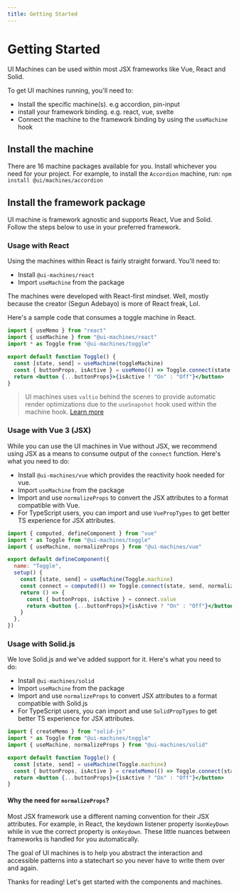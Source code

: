 ```yaml
---
title: Getting Started
---
```


# Getting Started

UI Machines can be used within most JSX frameworks like Vue, React and Solid.

To get UI machines running, you'll need to:

- Install the specific machine(s). e.g accordion, pin-input
- install your framework binding. e.g. react, vue, svelte
- Connect the machine to the framework binding by using the `useMachine` hook

## Install the machine

There are 16 machine packages available for you. Install whichever you need for your project. For example, to install
the `Accordion` machine, run: `npm install @ui/machines/accordion`

## Install the framework package

UI machine is framework agnostic and supports React, Vue and Solid. Follow the steps below to use in your preferred
framework.

### **Usage with React**

Using the machines within React is fairly straight forward. You'll need to:

- Install `@ui-machines/react`
- Import `useMachine` from the package

The machines were developed with React-first mindset. Well, mostly because the creator (Segun Adebayo) is more of React
freak, Lol.

Here's a sample code that consumes a toggle machine in React.

```jsx
import { useMemo } from "react"
import { useMachine } from "@ui-machines/react"
import * as Toggle from "@ui-machines/toggle"

export default function Toggle() {
  const [state, send] = useMachine(toggleMachine)
  const { buttonProps, isActive } = useMemo(() => Toggle.connect(state, send), [state])
  return <button {...buttonProps}>{isActive ? "On" : "Off"}</button>
}
```

> UI machines uses `valtio` behind the scenes to provide automatic render optimizations due to the `useSnapshot` hook
> used within the machine hook. [Learn more](https://github.com/pmndrs/valtio#react-via-usesnapshot)

### **Usage with Vue 3 (JSX)**

While you can use the UI machines in Vue without JSX, we recommend using JSX as a means to consume output of the
`connect` function. Here's what you need to do:

- Install `@ui-machines/vue` which provides the reactivity hook needed for vue.
- Import `useMachine` from the package
- Import and use `normalizeProps` to convert the JSX attributes to a format compatible with Vue.
- For TypeScript users, you can import and use `VuePropTypes` to get better TS experience for JSX attributes.

```jsx
import { computed, defineComponent } from "vue"
import * as Toggle from "@ui-machines/toggle"
import { useMachine, normalizeProps } from "@ui-machines/vue"

export default defineComponent({
  name: "Toggle",
  setup() {
    const [state, send] = useMachine(Toggle.machine)
    const connect = computed(() => Toggle.connect(state, send, normalizeProps))
    return () => {
      const { buttonProps, isActive } = connect.value
      return <button {...buttonProps}>{isActive ? "On" : "Off"}</button>
    }
  },
})
```

### **Usage with Solid.js**

We love Solid.js and we've added support for it. Here's what you need to do:

- Install `@ui-machines/solid`
- Import `useMachine` from the package
- Import and use `normalizeProps` to convert JSX attributes to a format compatible with Solid.js
- For TypeScript users, you can import and use `SolidPropTypes` to get better TS experience for JSX attributes.

```jsx
import { createMemo } from "solid-js"
import * as Toggle from "@ui-machines/toggle"
import { useMachine, normalizeProps } from "@ui-machines/solid"

export default function Toggle() {
  const [state, send] = useMachine(Toggle.machine)
  const { buttonProps, isActive } = createMemo(() => Toggle.connect(state, send))
  return <button {...buttonProps}>{isActive ? "On" : "Off"}</button>
}
```

#### Why the need for `normalizeProps`?

Most JSX framework use a different naming convention for their JSX attributes. For example, in React, the keydown
listener property is`onKeyDown` while in vue the correct property is `onKeydown`. These little nuances between
frameworks is handled for you automatically.

The goal of UI machines is to help you abstract the interaction and accessible patterns into a statechart so you never
have to write them over and again.

Thanks for reading! Let's get started with the components and machines.

